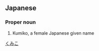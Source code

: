 ==Japanese==
{{ja-kanjitab|駒|実|子}}

===Proper noun===
{{ja-pos|proper|くみこ}}
# Kumiko, a female Japanese given name

[[Category:Japanese female given names|くみこ]]